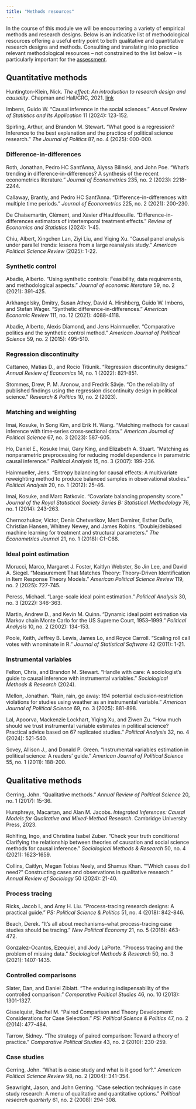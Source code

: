 ```yaml
---
title: "Methods resources"
---
```


In the course of this module we will be encountering a variety of empirical methods and research designs. Below is an indicative list of methodological resources offering a useful entry point to both qualitative and quantitative research designs and methods. Consulting and translating into practice relevant methodological resources -- not constrained to the list below -- is particularly important for the [assessment](assessment.qmd#assessment-tips).

## Quantitative methods

Huntington-Klein, Nick. *The effect: An introduction to research design and causality*. Chapman and Hall/CRC, 2021. [link](https://theeffectbook.net/)

Imbens, Guido W. "Causal inference in the social sciences." *Annual Review of Statistics and Its Application* 11 (2024): 123-152.

Spirling, Arthur, and Brandon M. Stewart. "What good is a regression? Inference to the best explanation and the practice of political science research." *The Journal of Politics* 87, no. 4 (2025): 000-000.

### Difference-in-differences

Roth, Jonathan, Pedro HC Sant’Anna, Alyssa Bilinski, and John Poe. "What’s trending in difference-in-differences? A synthesis of the recent econometrics literature." *Journal of Econometrics* 235, no. 2 (2023): 2218-2244.

Callaway, Brantly, and Pedro HC Sant’Anna. "Difference-in-differences with multiple time periods." *Journal of Econometrics* 225, no. 2 (2021): 200-230.

De Chaisemartin, Clément, and Xavier d'Haultfoeuille. "Difference-in-differences estimators of intertemporal treatment effects." *Review of Economics and Statistics* (2024): 1-45.

Chiu, Albert, Xingchen Lan, Ziyi Liu, and Yiqing Xu. "Causal panel analysis under parallel trends: lessons from a large reanalysis study." *American Political Science Review* (2025): 1-22.

<!-- De Chaisemartin, Clément, and Xavier d’Haultfoeuille. "Two-way fixed effects and differences-in-differences with heterogeneous treatment effects: A survey." *The Econometrics Journal* 26, no. 3 (2023): C1-C30. -->

### Synthetic control

Abadie, Alberto. "Using synthetic controls: Feasibility, data requirements, and methodological aspects." *Journal of economic literature* 59, no. 2 (2021): 391-425.

Arkhangelsky, Dmitry, Susan Athey, David A. Hirshberg, Guido W. Imbens, and Stefan Wager. "Synthetic difference-in-differences." *American Economic Review* 111, no. 12 (2021): 4088-4118.

Abadie, Alberto, Alexis Diamond, and Jens Hainmueller. "Comparative politics and the synthetic control method." *American Journal of Political Science* 59, no. 2 (2015): 495-510.

### Regression discontinuity

Cattaneo, Matias D., and Rocio Titiunik. "Regression discontinuity designs." *Annual Review of Economics* 14, no. 1 (2022): 821-851.

Stommes, Drew, P. M. Aronow, and Fredrik Sävje. "On the reliability of published findings using the regression discontinuity design in political science." *Research & Politics* 10, no. 2 (2023).

### Matching and weighting

Imai, Kosuke, In Song Kim, and Erik H. Wang. "Matching methods for causal inference with time‐series cross‐sectional data." *American Journal of Political Science* 67, no. 3 (2023): 587-605.

Ho, Daniel E., Kosuke Imai, Gary King, and Elizabeth A. Stuart. "Matching as nonparametric preprocessing for reducing model dependence in parametric causal inference." *Political Analysis* 15, no. 3 (2007): 199-236.

Hainmueller, Jens. "Entropy balancing for causal effects: A multivariate reweighting method to produce balanced samples in observational studies." *Political Analysis* 20, no. 1 (2012): 25-46.

Imai, Kosuke, and Marc Ratkovic. "Covariate balancing propensity score." *Journal of the Royal Statistical Society Series B: Statistical Methodology* 76, no. 1 (2014): 243-263.

Chernozhukov, Victor, Denis Chetverikov, Mert Demirer, Esther Duflo, Christian Hansen, Whitney Newey, and James Robins. "Double/debiased machine learning for treatment and structural parameters." *The Econometrics Journal* 21, no. 1 (2018): C1-C68.

### Ideal point estimation

Morucci, Marco, Margaret J. Foster, Kaitlyn Webster, So Jin Lee, and David A. Siegel. "Measurement That Matches Theory: Theory-Driven Identification in Item Response Theory Models." *American Political Science Review* 119, no. 2 (2025): 727-745.

Peress, Michael. "Large-scale ideal point estimation." *Political Analysis* 30, no. 3 (2022): 346-363.

Martin, Andrew D., and Kevin M. Quinn. "Dynamic ideal point estimation via Markov chain Monte Carlo for the US Supreme Court, 1953–1999." *Political Analysis* 10, no. 2 (2002): 134-153.

Poole, Keith, Jeffrey B. Lewis, James Lo, and Royce Carroll. "Scaling roll call votes with wnominate in R." *Journal of Statistical Software* 42 (2011): 1-21.

### Instrumental variables

Felton, Chris, and Brandon M. Stewart. "Handle with care: A sociologist’s guide to causal inference with instrumental variables." *Sociological Methods & Research* (2024).

Mellon, Jonathan. "Rain, rain, go away: 194 potential exclusion‐restriction violations for studies using weather as an instrumental variable." *American Journal of Political Science* 69, no. 3 (2025): 881-898.

Lal, Apoorva, Mackenzie Lockhart, Yiqing Xu, and Ziwen Zu. "How much should we trust instrumental variable estimates in political science? Practical advice based on 67 replicated studies." *Political Analysis* 32, no. 4 (2024): 521-540.

Sovey, Allison J., and Donald P. Green. "Instrumental variables estimation in political science: A readers’ guide." *American Journal of Political Science* 55, no. 1 (2011): 188-200.

## Qualitative methods

Gerring, John. "Qualitative methods." *Annual Review of Political Science* 20, no. 1 (2017): 15-36.

Humphreys, Macartan, and Alan M. Jacobs. *Integrated Inferences: Causal Models for Qualitative and Mixed-Method Research*. Cambridge University Press, 2023.

Rohlfing, Ingo, and Christina Isabel Zuber. "Check your truth conditions! Clarifying the relationship between theories of causation and social science methods for causal inference." *Sociological Methods & Research* 50, no. 4 (2021): 1623-1659.

Collins, Caitlyn, Megan Tobias Neely, and Shamus Khan. "“Which cases do I need?” Constructing cases and observations in qualitative research." *Annual Review of Sociology* 50 (2024): 21-40.

### Process tracing

Ricks, Jacob I., and Amy H. Liu. "Process-tracing research designs: A practical guide." *PS: Political Science & Politics* 51, no. 4 (2018): 842-846.

Beach, Derek. "It's all about mechanisms–what process-tracing case studies should be tracing." *New Political Economy* 21, no. 5 (2016): 463-472.

Gonzalez-Ocantos, Ezequiel, and Jody LaPorte. "Process tracing and the problem of missing data." *Sociological Methods & Research* 50, no. 3 (2021): 1407-1435.

### Controlled comparisons

Slater, Dan, and Daniel Ziblatt. "The enduring indispensability of the controlled comparison." *Comparative Political Studies* 46, no. 10 (2013): 1301-1327.

Gisselquist, Rachel M. “Paired Comparison and Theory Development: Considerations for Case Selection.” *PS: Political Science & Politics* 47, no. 2 (2014): 477-484.

Tarrow, Sidney. "The strategy of paired comparison: Toward a theory of practice." *Comparative Political Studies* 43, no. 2 (2010): 230-259.

### Case studies

Gerring, John. "What is a case study and what is it good for?." *American Political Science Review* 98, no. 2 (2004): 341-354.

Seawright, Jason, and John Gerring. "Case selection techniques in case study research: A menu of qualitative and quantitative options." *Political research quarterly* 61, no. 2 (2008): 294-308.
